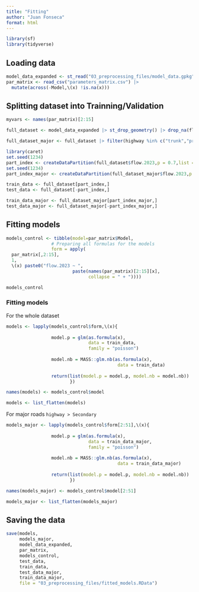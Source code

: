 ```yaml
---
title: "Fitting"
author: "Juan Fonseca"
format: html
---
```


```r
library(sf)
library(tidyverse)
```

## Loading data

```r
model_data_expanded <- st_read("03_preprocessing_files/model_data.gpkg")
par_matrix <- read_csv("parameters_matrix.csv") |>
  mutate(across(-Model,\(x) !is.na(x)))
```


## Splitting dataset into Trainning/Validation
```r
myvars <- names(par_matrix)[2:15]

full_dataset <- model_data_expanded |> st_drop_geometry() |> drop_na(flow.2023)

full_dataset_major <- full_dataset |> filter(highway %in% c("trunk","primary","secondary"))

library(caret)
set.seed(1234)
part_index <- createDataPartition(full_dataset$flow.2023,p = 0.7,list = F)
set.seed(1234)
part_index_major <- createDataPartition(full_dataset_major$flow.2023,p = 0.7,list = F)

train_data <- full_dataset[part_index,]
test_data <- full_dataset[-part_index,]

train_data_major <- full_dataset_major[part_index_major,]
test_data_major <- full_dataset_major[-part_index_major,]
```


## Fitting models
```r
models_control <- tibble(model=par_matrix$Model,
                 # Preparing all formulas for the models
                 form = apply(
  par_matrix[,2:15],
  1,
  \(x) paste0("flow.2023 ~ ",
                         paste(names(par_matrix)[2:15][x],
                               collapse = " + "))))

models_control
```


### Fitting models

For the whole dataset

```r
models <- lapply(models_control$form,\(x){
                  
                 model.p = glm(as.formula(x),
                               data = train_data,
                               family = "poisson")
                 
                 model.nb = MASS::glm.nb(as.formula(x),
                                          data = train_data)
                 
                 return(list(model.p = model.p, model.nb = model.nb))
                        })

names(models) <- models_control$model

models <- list_flatten(models)
```

For major roads `highway > Secondary` 

```r
models_major <- lapply(models_control$form[2:51],\(x){
                  
                 model.p = glm(as.formula(x),
                               data = train_data_major,
                               family = "poisson")
                 
                 model.nb = MASS::glm.nb(as.formula(x),
                                          data = train_data_major)
                 
                 return(list(model.p = model.p, model.nb = model.nb))
                        })

names(models_major) <- models_control$model[2:51]

models_major <- list_flatten(models_major)

```


## Saving the data

```r
save(models,
     models_major,
     model_data_expanded,
     par_matrix,
     models_control,
     test_data,
     train_data,
     test_data_major,
     train_data_major,
     file = "03_preprocessing_files/fitted_models.RData")
```


















